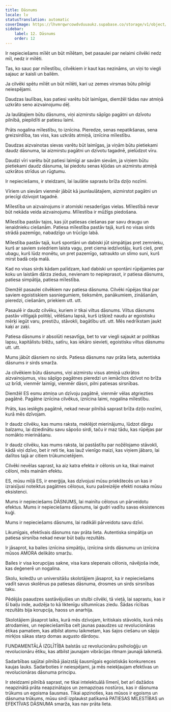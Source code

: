 ```yaml
---
title: Dāsnums
locale: lv
statusTranslation: automatic
coverImage: https://lhvmrqwrcowdvduuaukz.supabase.co/storage/v1/object/public/strapi-uploads/small_cover-educacion-fundamental.webp-2d51a7828a2b1309555be27f7e2a61a0.webp
sidebar:
    label: 12. Dāsnums
    order: 12
---
```

Ir nepieciešams mīlēt un būt mīlētam, bet pasaulei par nelaimi cilvēki nedz mīl, nedz ir mīlēti.

Tas, ko sauc par mīlestību, cilvēkiem ir kaut kas nezināms, un viņi to viegli sajauc ar kaisli un bailēm.

Ja cilvēki spētu mīlēt un būt mīlēti, kari uz zemes virsmas būtu pilnīgi neiespējami.

Daudzas laulības, kas patiesi varētu būt laimīgas, diemžēl tādas nav atmiņā uzkrāto seno aizvainojumu dēļ.

Ja laulātajiem būtu dāsnums, viņi aizmirstu sāpīgo pagātni un dzīvotu pilnībā, piepildīti ar patiesu laimi.

Prāts nogalina mīlestību, to iznīcina. Pieredze, senas nepatikšanas, sena greizsirdība, tas viss, kas uzkrāts atmiņā, iznīcina mīlestību.

Daudzas aizvainotas sievas varētu būt laimīgas, ja viņām būtu pietiekami daudz dāsnuma, lai aizmirstu pagātni un dzīvotu tagadnē, pielūdzot vīru.

Daudzi vīri varētu būt patiesi laimīgi ar savām sievām, ja viņiem būtu pietiekami daudz dāsnuma, lai piedotu senas kļūdas un aizmirstu atmiņā uzkrātos strīdus un rūgtumu.

Ir nepieciešams, ir steidzami, lai laulātie saprastu brīža dziļo nozīmi.

Vīriem un sievām vienmēr jābūt kā jaunlaulātajiem, aizmirstot pagātni un priecīgi dzīvojot tagadnē.

Mīlestība un aizvainojums ir atomiski nesaderīgas vielas. Mīlestībā nevar būt nekāda veida aizvainojumu. Mīlestība ir mūžīgs piedošana.

Mīlestība pastāv tajos, kas jūt patiesas ciešanas par savu draugu un ienaidnieku ciešanām. Patiesa mīlestība pastāv tajā, kurš no visas sirds strādā pazemīgo, nabadzīgo un trūcīgo labā.

Mīlestība pastāv tajā, kurš spontāni un dabiski jūt simpātijas pret zemnieku, kurš ar saviem sviedriem laista vagu, pret ciema iedzīvotāju, kurš cieš, pret ubagu, kurš lūdz monētu, un pret pazemīgo, satraukto un slimo suni, kurš mirst badā ceļa malā.

Kad no visas sirds kādam palīdzam, kad dabiski un spontāni rūpējamies par koku un laistām dārza ziedus, nevienam to nepieprasot, ir patiesa dāsnums, patiesa simpātija, patiesa mīlestība.

Diemžēl pasaulei cilvēkiem nav patiesa dāsnuma. Cilvēki rūpējas tikai par saviem egoistiskiem sasniegumiem, tieksmēm, panākumiem, zināšanām, pieredzi, ciešanām, priekiem utt. utt.

Pasaulē ir daudz cilvēku, kuriem ir tikai viltus dāsnums. Viltus dāsnums pastāv viltīgajā politiķī, vēlēšanu lapsā, kurš izšķiež naudu ar egoistisku mērķi iegūt varu, prestižu, stāvokli, bagātību utt. utt. Mēs nedrīkstam jaukt kaķi ar zaķi.

Patiesa dāsnums ir absolūti nesavtīga, bet to var viegli sajaukt ar politikas lapsu, kapitālistu blēžu, satīru, kas iekāro sievieti, egoistisku viltus dāsnumu utt. utt.

Mums jābūt dāsniem no sirds. Patiesa dāsnums nav prāta lieta, autentiska dāsnums ir sirds smarža.

Ja cilvēkiem būtu dāsnums, viņi aizmirstu visus atmiņā uzkrātos aizvainojumus, visu sāpīgo pagātnes pieredzi un iemācītos dzīvot no brīža uz brīdi, vienmēr laimīgi, vienmēr dāsni, pilni patiesas sirsnības.

Diemžēl ES esmu atmiņa un dzīvoju pagātnē, vienmēr vēlas atgriezties pagātnē. Pagātne iznīcina cilvēkus, iznīcina laimi, nogalina mīlestību.

Prāts, kas ieslēgts pagātnē, nekad nevar pilnībā saprast brīža dziļo nozīmi, kurā mēs dzīvojam.

Ir daudz cilvēku, kas mums raksta, meklējot mierinājumu, lūdzot dārgu balzamu, lai dziedinātu savu sāpošo sirdi, taču ir maz tādu, kas rūpējas par nomākto mierināšanu.

Ir daudz cilvēku, kas mums raksta, lai pastāstītu par nožēlojamo stāvokli, kādā viņi dzīvo, bet ir reti tie, kas lauž vienīgo maizi, kas viņiem jābaro, lai dalītos tajā ar citiem trūkumcietējiem.

Cilvēki nevēlas saprast, ka aiz katra efekta ir cēlonis un ka, tikai mainot cēloni, mēs mainām efektu.

ES, mūsu mīļā ES, ir enerģija, kas dzīvojusi mūsu priekštecēs un kas ir izraisījusi noteiktus pagātnes cēloņus, kuru pašreizējie efekti nosaka mūsu eksistenci.

Mums ir nepieciešams DĀSNUMS, lai mainītu cēloņus un pārveidotu efektus. Mums ir nepieciešams dāsnums, lai gudri vadītu savas eksistences kuģi.

Mums ir nepieciešams dāsnums, lai radikāli pārveidotu savu dzīvi.

Likumīgais, efektīvais dāsnums nav prāta lieta. Autentiska simpātija un patiesa sirsnība nekad nevar būt baiļu rezultāts.

Ir jāsaprot, ka bailes iznīcina simpātiju, iznīcina sirds dāsnumu un iznīcina mūsos AMORA delikāto smaržu.

Bailes ir visa korupcijas sakne, visa kara slepenais cēlonis, nāvējoša inde, kas deģenerē un nogalina.

Skolu, koledžu un universitāšu skolotājiem jāsaprot, ka ir nepieciešams vadīt savus skolēnus pa patiesas dāsnuma, drosmes un sirds sirsnības taku.

Pēdējās paaudzes sastāvējušies un stulbi cilvēki, tā vietā, lai saprastu, kas ir šī baiļu inde, audzēja to kā liktenīgu siltumnīcas ziedu. Šādas rīcības rezultāts bija korupcija, haoss un anarhija.

Skolotājiem jāsaprot laiks, kurā mēs dzīvojam, kritiskais stāvoklis, kurā mēs atrodamies, un nepieciešamība celt jaunas paaudzes uz revolucionāras ētikas pamatiem, kas atbilst atomu laikmetam, kas šajos ciešanu un sāpju mirkļos sākas starp domas augusto dārdoņu.

FUNDAMENTĀLĀ IZGLĪTĪBA balstās uz revolucionāru psiholoģiju un revolucionāru ētiku, kas atbilst jaunajam vibrācijas ritmam jaunajā laikmetā.

Sadarbības sajūtai pilnībā jāaizstāj šausmīgais egoistiskās konkurences kaujas lauks. Sadarboties ir neiespējami, ja mēs neiekļaujam efektīvas un revolucionāras dāsnuma principu.

Ir steidzami pilnībā saprast, ne tikai intelektuālā līmenī, bet arī dažādos neapzinātā prāta neapzinātajos un zemapziņas nostūros, kas ir dāsnuma trūkums un egoisma šausmas. Tikai apzinoties, kas mūsos ir egoisms un dāsnuma trūkums, mūsu sirdī izplaukst patīkamā PATIESAS MĪLESTĪBAS un EFEKTĪVAS DĀSNUMA smarža, kas nav prāta lieta.

